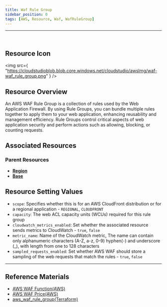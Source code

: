 ```yaml
---
title: Waf Rule Group
sidebar_position: 0
tags: [AWS, Resource, Waf, WafRuleGroup]
---
```


<hr />
<br />

## Resource Icon

<img
    src={
        "https://cloudstudioblob.blob.core.windows.net/cloudstudio/awsImg/waf-waf_rule_group.png"
    }
/>

## Resource Overview

An AWS WAF Rule Group is a collection of rules used by the Web Application Firewall. 
By using Rule Groups, you can bundle multiple rules together to apply them to your web application, enhancing reusability and management efficiency. 
Rule Groups control critical aspects of web application security and perform actions such as allowing, blocking, or counting requests.

## Associated Resources

### Parent Resources

-   [**Region**](https://docs.cstudio.app/en/docs/resource/aws/Base/)
-   [**Base**](https://docs.cstudio.app/en/docs/resource/aws/Base/)


## Resource Setting Values

-   `scope`: Specifies whether this is for an AWS CloudFront distribution or for a regional application - `REGIONAL`, `CLOUDFRONT`
-   `capacity`: The web ACL capacity units (WCUs) required for this rule group
-   `cloudwatch_metrics_enabled`: Set whether the associated resource sends metrics to CloudWatch - `true`, `false`
-   `metric_name`: Name of the CloudWatch metric, The name can contain only alphanumeric characters (A-Z, a-z, 0-9) hyphen(-) and underscore (_), with length from one to 128 characters
-   `sampled_requests_enabled`: Set whether AWS WAF should store a sampling of the web requests that match the rules - `true`, `false`

---

## Reference Materials

-   [AWS WAF Function(AWS)](https://aws.amazon.com/ko/waf/features/)
-   [AWS WAF Price(AWS)](https://aws.amazon.com/ko/waf/pricing/?nc2=type_a)
-   [aws_waf_rule_group(Terraform)](https://registry.terraform.io/providers/hashicorp/aws/latest/docs/resources/waf_rule_group)
